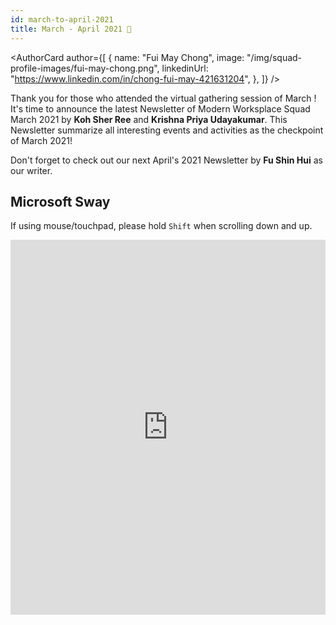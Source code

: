 ```yaml
---
id: march-to-april-2021
title: March - April 2021 🎉
---
```



<AuthorCard
	author={[
		{
			name: "Fui May Chong",
			image: "/img/squad-profile-images/fui-may-chong.png",
			linkedinUrl: "https://www.linkedin.com/in/chong-fui-may-421631204",
		},
	]}
/>

Thank you for those who attended the virtual gathering session of March ! It's time to announce the latest Newsletter of Modern Worksplace Squad March 2021 by **Koh Sher Ree** and **Krishna Priya Udayakumar**. This Newsletter summarize all interesting events and activities as the checkpoint of March 2021!

Don't forget to check out our next April's 2021 Newsletter by **Fu Shin Hui** as our writer.

## Microsoft Sway

If using mouse/touchpad, please hold `Shift` when scrolling down and up.

<p>
	<iframe width="100%" height="600px" src="https://sway.office.com/s/IEBaniQsUVxvB1TR/embed" frameborder="0" marginheight="0" marginwidth="0" max-width="100%" sandbox="allow-forms allow-modals allow-orientation-lock allow-popups allow-same-origin allow-scripts" scrolling="yes" allowfullscreen mozallowfullscreen msallowfullscreen webkitallowfullscreen loading="lazy"></iframe>
</p>
